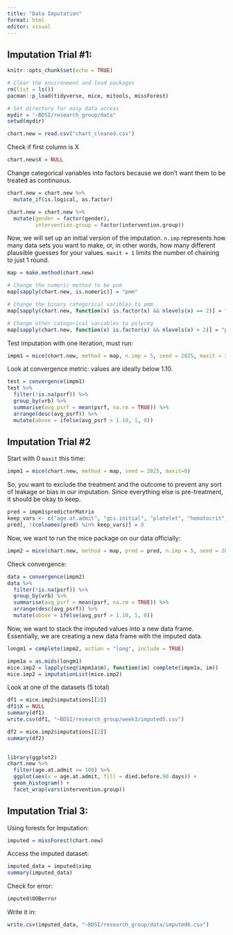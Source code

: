 ---
title: "Data Imputation"
format: html
editor: visual
---

## Imputation Trial #1: 

```{r}
knitr::opts_chunk$set(echo = TRUE)

# Clear the environment and load packages
rm(list = ls())
pacman::p_load(tidyverse, mice, mitools, missForest)

# Set directory for easy data access
mydir = "~BDSI/research_group/data"
setwd(mydir)

chart.new = read.csv("chart_cleaned.csv")
```

Check if first column is X

```{r}
chart.new$X = NULL
```

Change categorical variables into factors because we don't want them to be treated as continuous.

```{r}
chart.new = chart.new %>% 
  mutate_if(is.logical, as.factor)

chart.new = chart.new %>% 
  mutate(gender = factor(gender),
         intervention.group = factor(intervention.group))
```

Now, we will set up an initial version of the imputation. `n.imp` represents how many data sets you want to make, or, in other words, how many different plausible guesses for your values. `maxit = 1` limits the number of chaining to just 1 round.

```{r}
map = make.method(chart.new)

# Change the numeric method to be pnm
map[sapply(chart.new, is.numeric)] = "pmm"

# Change the binary categorical varibles to pmm
map[sapply(chart.new, function(x) is.factor(x) && nlevels(x) == 2)] = "logreg.boot"

# Change other categorical variables to polyreg
map[sapply(chart.new, function(x) is.factor(x) && nlevels(x) > 2)] = "polyreg"


```

Test imputation with one iteration, must run:

```{r}
impm1 = mice(chart.new, method = map, n.imp = 5, seed = 2025, maxit = 3)
```

Look at convergence metric: values are ideally below 1.10.

```{r}
test = convergence(impm1)
test %>%
  filter(!is.na(psrf)) %>%
  group_by(vrb) %>%
  summarise(avg_psrf = mean(psrf, na.rm = TRUE)) %>%
  arrange(desc(avg_psrf)) %>% 
  mutate(above = ifelse(avg_psrf > 1.10, 1, 0))
```

## Imputation Trial #2

Start with 0 `maxit` this time:

```{r}
impm1 = mice(chart.new, method = map, seed = 2025, maxit=0)
```

So, you want to exclude the treatment and the outcome to prevent any sort of leakage or bias in our imputation. Since everything else is pre-treatment, it should be okay to keep.

```{r}
pred = impm1$predictorMatrix
keep_vars <- c("age.at.admit", "gcs.initial", "platelet", "hematocrit", "glucose", "creatinine", "sodium", "potassium", "diabetes", "anemia", "liver.disease", "depressive.disorder", "intraparenchymal", "wbc")
pred[, !(colnames(pred) %in% keep_vars)] = 0
```

Now, we want to run the mice package on our data officially:

```{r}
impm2 = mice(chart.new, method = map, pred = pred, n.imp = 5, seed = 2025, maxit = 100)
```

Check convergence:

```{r}
data = convergence(impm2)
data %>%
  filter(!is.na(psrf)) %>%
  group_by(vrb) %>%
  summarise(avg_psrf = mean(psrf, na.rm = TRUE)) %>%
  arrange(desc(avg_psrf)) %>% 
  mutate(above = ifelse(avg_psrf > 1.10, 1, 0))
```

Now, we want to stack the imputed values into a new data frame. Essentially, we are creating a new data frame with the imputed data.

```{r}
longm1 = complete(impm2, action = "long", include = TRUE)

```

```{r}
impm1a = as.mids(longm1)
mice.imp2 = lapply(seq(impm1a$m), function(im) complete(impm1a, im))
mice.imp2 = imputationList(mice.imp2)
```

Look at one of the datasets (5 total)

```{r}
df1 = mice.imp2$imputations[[2]]
df1$X = NULL
summary(df1)     
write.csv(df1, "~BDSI/research_group/week3/imputed5.csv")
```

```{r}
df2 = mice.imp2$imputations[[2]]
summary(df2)        
  
```

```{r}
library(ggplot2)
chart.new %>% 
  filter(age.at.admit >= 100) %>% 
  ggplot(aes(x = age.at.admit, fill = died.before.90.days)) +
  geom_histogram() +
  facet_wrap(vars(intervention.group))
```

## Imputation Trial 3:

Using forests for Imputation:

```{r}
imputed = missForest(chart.new)
```

Access the imputed dataset:

```{r}
imputed_data = imputed$ximp
summary(imputed_data)
```

Check for error:

```{r}
imputed$OOBerror
```

Write it in:

```{r}
write.csv(imputed_data, "~BDSI/research_group/data/imputed6.csv")
```
